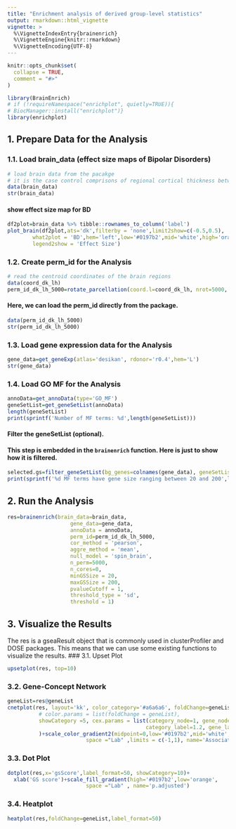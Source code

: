 ```yaml
---
title: "Enrichment analysis of derived group-level statistics"
output: rmarkdown::html_vignette
vignette: >
  %\VignetteIndexEntry{brainenrich}
  %\VignetteEngine{knitr::rmarkdown}
  %\VignetteEncoding{UTF-8}
---
```


```r
knitr::opts_chunk$set(
  collapse = TRUE,
  comment = "#>"
)
```

```r
library(BrainEnrich)
# if (!requireNamespace("enrichplot", quietly=TRUE)){
# BiocManager::install("enrichplot")}
library(enrichplot)
```

## 1. Prepare Data for the Analysis
### 1.1. Load brain_data (effect size maps of Bipolar Disorders)
```r
# load brain data from the pacakge
# it is the case control comprisons of regional cortical thickness between Bipolar Disorders and controls
data(brain_data)
str(brain_data)
```
#### show effect size map for BD
```r
df2plot=brain_data %>% tibble::rownames_to_column('label')
plot_brain(df2plot,ats='dk',filterby = 'none',limit2show=c(-0.5,0.5), 
        what2plot = 'BD',hem='left',low='#0197b2',mid='white',high='orange',
        legend2show = 'Effect Size')
```


### 1.2. Create perm_id for the Analysis
```r
# read the centroid coordinates of the brain regions
data(coord_dk_lh)
perm_id_dk_lh_5000=rotate_parcellation(coord.l=coord_dk_lh, nrot=5000, seed=2024)
```
#### Here, we can load the perm_id directly from the package.
```r
data(perm_id_dk_lh_5000)
str(perm_id_dk_lh_5000)
```

### 1.3. Load gene expression data for the Analysis
```r
gene_data=get_geneExp(atlas='desikan', rdonor='r0.4',hem='L')
str(gene_data)
```

### 1.4. Load GO MF for the Analysis
```r
annoData=get_annoData(type='GO_MF')
geneSetList=get_geneSetList(annoData)
length(geneSetList)
print(sprintf('Number of MF terms: %d',length(geneSetList)))
```

#### Filter the geneSetList (optional). 
#### This step is embedded in the `brainenrich` function. Here is just to show how it is filtered.
```r
selected.gs=filter_geneSetList(bg_genes=colnames(gene_data), geneSetList=geneSetList, minGSSize=20, maxGSSize=200)
print(sprintf('%d MF terms have gene size ranging between 20 and 200',length(selected.gs)))
```
## 2. Run the Analysis 
```r
res=brainenrich(brain_data=brain_data, 
                    gene_data=gene_data, 
                    annoData = annoData, 
                    perm_id=perm_id_dk_lh_5000, 
                    cor_method = 'pearson',
                    aggre_method = 'mean',
                    null_model = 'spin_brain',
                    n_perm=5000, 
                    n_cores=0,
                    minGSSize = 20, 
                    maxGSSize = 200,
                    pvalueCutoff = 1,
                    threshold_type = 'sd',
                    threshold = 1)
```

## 3. Visualize the Results
The res is a gseaResult object that is commonly used in clusterProfiler and DOSE packages.
This means that we can use some existing functions to visualize the results.
### 3.1. Upset Plot
```r
upsetplot(res, top=10)
```
### 3.2. Gene-Concept Network
```r
geneList=res@geneList
cnetplot(res, layout='kk', color_category='#a6a6a6', foldChange=geneList,
          # color.params = list(foldChange = geneList),
          showCategory =5, cex.params = list(category_node=1, gene_node=0.75,
                                            category_label=1.2, gene_label=0.6),
          )+scale_color_gradient2(midpoint=0,low='#0197b2',mid='white',high='orange',
                         space ="Lab" ,limits = c(-1,1), name='Association')
```

### 3.3. Dot Plot
```r
dotplot(res,x='gsScore',label_format=50, showCategory=10)+
  xlab('GS score')+scale_fill_gradient(high='#0197b2',low='orange',
                         space ="Lab" , name='p.adjusted')

```

### 3.4. Heatplot 
```r
heatplot(res,foldChange=geneList,label_format=50)
```


